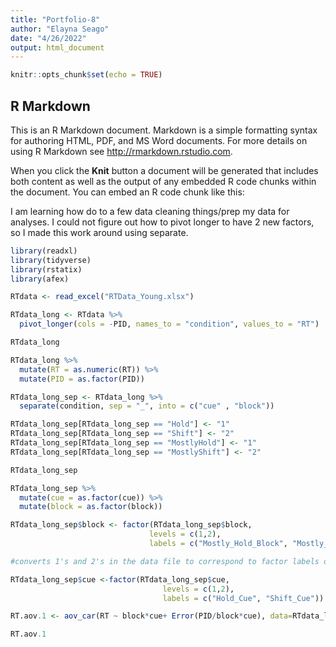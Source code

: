 ```yaml
---
title: "Portfolio-8"
author: "Elayna Seago"
date: "4/26/2022"
output: html_document
---
```


```r
knitr::opts_chunk$set(echo = TRUE)
```

## R Markdown

This is an R Markdown document. Markdown is a simple formatting syntax for authoring HTML, PDF, and MS Word documents. For more details on using R Markdown see <http://rmarkdown.rstudio.com>.

When you click the **Knit** button a document will be generated that includes both content as well as the output of any embedded R code chunks within the document. You can embed an R code chunk like this:

I am learning how do to a few data cleaning things/prep my data for analyses. I could not figure out how to pivot longer to have 2 new factors, so I made this work around using separate.

```r
library(readxl)
library(tidyverse)
library(rstatix)
library(afex)
```

```r
RTdata <- read_excel("RTData_Young.xlsx")
```


```r
RTdata_long <- RTdata %>%
  pivot_longer(cols = -PID, names_to = "condition", values_to = "RT")

RTdata_long
```

```r
RTdata_long %>% 
  mutate(RT = as.numeric(RT)) %>% 
  mutate(PID = as.factor(PID))

```


```r
RTdata_long_sep <- RTdata_long %>% 
  separate(condition, sep = "_", into = c("cue" , "block"))
```


```r
RTdata_long_sep[RTdata_long_sep == "Hold"] <- "1"
RTdata_long_sep[RTdata_long_sep == "Shift"] <- "2"
RTdata_long_sep[RTdata_long_sep == "MostlyHold"] <- "1"
RTdata_long_sep[RTdata_long_sep == "MostlyShift"] <- "2"
```

```r
RTdata_long_sep
```
```r
RTdata_long_sep %>% 
  mutate(cue = as.factor(cue)) %>% 
  mutate(block = as.factor(block))
```


```r
RTdata_long_sep$block <- factor(RTdata_long_sep$block,
                               levels = c(1,2),
                               labels = c("Mostly_Hold_Block", "Mostly_Shift_Block")) 

#converts 1's and 2's in the data file to correspond to factor labels of the block type variable of study method.

RTdata_long_sep$cue <-factor(RTdata_long_sep$cue,
                                  levels = c(1,2),
                                  labels = c("Hold_Cue", "Shift_Cue")) 
```


```r
RT.aov.1 <- aov_car(RT ~ block*cue+ Error(PID/block*cue), data=RTdata_long_sep)

RT.aov.1 
```


